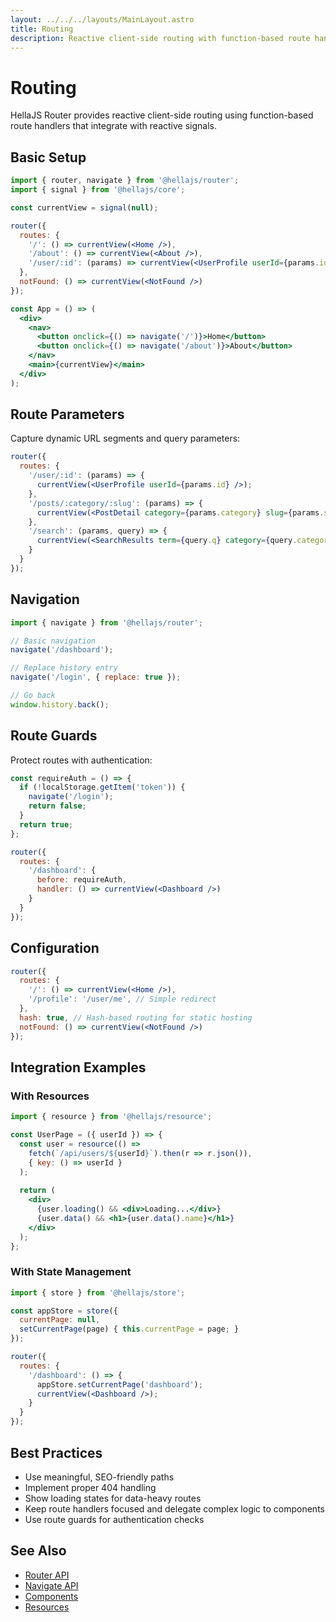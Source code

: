 ```yaml
---
layout: ../../../layouts/MainLayout.astro
title: Routing
description: Reactive client-side routing with function-based route handlers.
---
```


# Routing

HellaJS Router provides reactive client-side routing using function-based route handlers that integrate with reactive signals.

## Basic Setup

```jsx
import { router, navigate } from '@hellajs/router';
import { signal } from '@hellajs/core';

const currentView = signal(null);

router({
  routes: {
    '/': () => currentView(<Home />),
    '/about': () => currentView(<About />),
    '/user/:id': (params) => currentView(<UserProfile userId={params.id} />)
  },
  notFound: () => currentView(<NotFound />)
});

const App = () => (
  <div>
    <nav>
      <button onclick={() => navigate('/')}>Home</button>
      <button onclick={() => navigate('/about')}>About</button>
    </nav>
    <main>{currentView}</main>
  </div>
);
```

## Route Parameters

Capture dynamic URL segments and query parameters:

```jsx
router({
  routes: {
    '/user/:id': (params) => {
      currentView(<UserProfile userId={params.id} />);
    },
    '/posts/:category/:slug': (params) => {
      currentView(<PostDetail category={params.category} slug={params.slug} />);
    },
    '/search': (params, query) => {
      currentView(<SearchResults term={query.q} category={query.category} />);
    }
  }
});
```

## Navigation

```jsx
import { navigate } from '@hellajs/router';

// Basic navigation
navigate('/dashboard');

// Replace history entry
navigate('/login', { replace: true });

// Go back
window.history.back();
```

## Route Guards

Protect routes with authentication:

```jsx
const requireAuth = () => {
  if (!localStorage.getItem('token')) {
    navigate('/login');
    return false;
  }
  return true;
};

router({
  routes: {
    '/dashboard': {
      before: requireAuth,
      handler: () => currentView(<Dashboard />)
    }
  }
});
```

## Configuration

```jsx
router({
  routes: {
    '/': () => currentView(<Home />),
    '/profile': '/user/me', // Simple redirect
  },
  hash: true, // Hash-based routing for static hosting
  notFound: () => currentView(<NotFound />)
});
```

## Integration Examples

### With Resources

```jsx
import { resource } from '@hellajs/resource';

const UserPage = ({ userId }) => {
  const user = resource(() => 
    fetch(`/api/users/${userId}`).then(r => r.json()),
    { key: () => userId }
  );
  
  return (
    <div>
      {user.loading() && <div>Loading...</div>}
      {user.data() && <h1>{user.data().name}</h1>}
    </div>
  );
};
```

### With State Management

```jsx
import { store } from '@hellajs/store';

const appStore = store({
  currentPage: null,
  setCurrentPage(page) { this.currentPage = page; }
});

router({
  routes: {
    '/dashboard': () => {
      appStore.setCurrentPage('dashboard');
      currentView(<Dashboard />);
    }
  }
});
```

## Best Practices

- Use meaningful, SEO-friendly paths
- Implement proper 404 handling
- Show loading states for data-heavy routes
- Keep route handlers focused and delegate complex logic to components
- Use route guards for authentication checks

## See Also

- [Router API](/reference/router/router)
- [Navigate API](/reference/router/navigate)
- [Components](/learn/concepts/components)
- [Resources](/learn/concepts/resources)